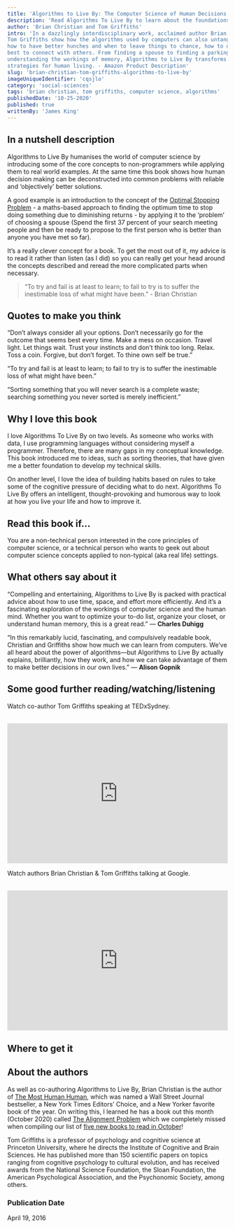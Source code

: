 ```yaml
---
title: 'Algorithms to Live By: The Computer Science of Human Decisions'
description: 'Read Algorithms To Live By to learn about the foundations of computer science applied to real world situations.'
author: 'Brian Christian and Tom Griffiths'
intro: 'In a dazzlingly interdisciplinary work, acclaimed author Brian Christian and cognitive scientist 
Tom Griffiths show how the algorithms used by computers can also untangle very human questions. They explain 
how to have better hunches and when to leave things to chance, how to deal with overwhelming choices and how 
best to connect with others. From finding a spouse to finding a parking spot, from organizing your inbox to 
understanding the workings of memory, Algorithms to Live By transforms the wisdom of computer science into 
strategies for human living. - Amazon Product Description'
slug: 'brian-christian-tom-griffiths-algorithms-to-live-by'
imageUniqueIdentifier: 'cqsjlo'
category: 'social-sciences'
tags: 'brian christian, tom griffiths, computer science, algorithms'
publishedDate: '10-25-2020'
published: true
writtenBy: 'James King'
---
```


## In a nutshell description

Algorithms to Live By humanises the world of computer science by introducing
some of the core concepts to non-programmers while applying them to real world
examples. At the same time this book shows how human decision making can be
deconstructed into common problems with reliable and ‘objectively’ better
solutions.

A good example is an introduction to the concept of the
[Optimal Stopping Problem](https://www.youtube.com/watch?v=gURXCEaQXO8) - a
maths-based approach to finding the optimum time to stop doing something due to
diminishing returns - by applying it to the ‘problem’ of choosing a spouse
(Spend the first 37 percent of your search meeting people and then be ready to
propose to the first person who is better than anyone you have met so far).

It’s a really clever concept for a book. To get the most out of it, my advice is
to read it rather than listen (as I did) so you can really get your head around
the concepts described and reread the more complicated parts when necessary.

> “To try and fail is at least to learn; to fail to try is to suffer the
> inestimable loss of what might have been.” - Brian Christian

## Quotes to make you think

“Don’t always consider all your options. Don’t necessarily go for the outcome
that seems best every time. Make a mess on occasion. Travel light. Let things
wait. Trust your instincts and don’t think too long. Relax. Toss a coin.
Forgive, but don’t forget. To thine own self be true.”

“To try and fail is at least to learn; to fail to try is to suffer the
inestimable loss of what might have been.”

“Sorting something that you will never search is a complete waste; searching
something you never sorted is merely inefficient.”

## Why I love this book

I love Algorithms To Live By on two levels. As someone who works with data, I
use programming languages without considering myself a programmer. Therefore,
there are many gaps in my conceptual knowledge. This book introduced me to
ideas, such as sorting theories, that have given me a better foundation to
develop my technical skills.

On another level, I love the idea of building habits based on rules to take some
of the cognitive pressure of deciding what to do next. Algorithms To Live By
offers an intelligent, thought-provoking and humorous way to look at how you
live your life and how to improve it.

## Read this book if…

You are a non-technical person interested in the core principles of computer
science, or a technical person who wants to geek out about computer science
concepts applied to non-typical (aka real life) settings.

## What others say about it

“Compelling and entertaining, Algorithms to Live By is packed with practical
advice about how to use time, space, and effort more efficiently. And it’s a
fascinating exploration of the workings of computer science and the human mind.
Whether you want to optimize your to-do list, organize your closet, or
understand human memory, this is a great read.” — **Charles Duhigg**

“In this remarkably lucid, fascinating, and compulsively readable book,
Christian and Griffiths show how much we can learn from computers. We’ve all
heard about the power of algorithms―but Algorithms to Live By actually explains,
brilliantly, how they work, and how we can take advantage of them to make better
decisions in our own lives.” — **Alison Gopnik**

## Some good further reading/watching/listening

Watch co-author Tom Griffiths speaking at TEDxSydney.

<br />
<iframe
  width="100%"
  height="320px"
  src="https://www.youtube.com/embed/lOhL-XUQPFE"
  frameBorder="0"
  allow="accelerometer; autoplay; encrypted-media; gyroscope; picture-in-picture"
  allowFullScreen
></iframe>

Watch authors Brian Christian & Tom Griffiths talking at Google.

<br />
<iframe
  width="100%"
  height="320px"
  src="https://www.youtube.com/embed/OwKj-wgXteo"
  frameBorder="0"
  allow="accelerometer; autoplay; encrypted-media; gyroscope; picture-in-picture"
  allowFullScreen
></iframe>

## Where to get it

<AmazonCta
  bookSummary
  link="https://www.amazon.com/Algorithms-Live-Computer-Science-Decisions-dp-1250118360/dp/1250118360/ref=as_li_ss_tl?_encoding=UTF8&me=&qid=1603635162&linkCode=ll1&tag=paperbacktrav-20&linkId=1cb4a9b3407831c252af3976c05842da&language=en_US"
/>

## About the authors

As well as co-authoring Algorithms to Live By, Brian Christian is the author of
[The Most Human Human](https://www.amazon.com/Most-Human-Artificial-Intelligence-Teaches/dp/0307476707/ref=as_li_ss_tl?dchild=1&keywords=The+Most+Human+Human&qid=1603638659&s=books&sr=1-1&linkCode=ll1&tag=paperbacktrav-20&linkId=be3551beef476751a309a838f6bb423e&language=en_US),
which was named a Wall Street Journal bestseller, a New York Times Editors’
Choice, and a New Yorker favorite book of the year. On writing this, I learned
he has a book out this month (October 2020) called
[The Alignment Problem](https://www.amazon.com/Alignment-Problem-Machine-Learning-Values/dp/0393635821/ref=as_li_ss_tl?_encoding=UTF8&qid=1603638694&sr=1-1&linkCode=ll1&tag=paperbacktrav-20&linkId=962817cce2b07af1610ca1ce0c93f051&language=en_US)
which we completely missed when compiling our list of
[five new books to read in October](https://paperbacktravels.com/articles/five-new-books-to-read-in-october-2020)!

Tom Griffiths is a professor of psychology and cognitive science at Princeton
University, where he directs the Institute of Cognitive and Brain Sciences. He
has published more than 150 scientific papers on topics ranging from cognitive
psychology to cultural evolution, and has received awards from the National
Science Foundation, the Sloan Foundation, the American Psychological
Association, and the Psychonomic Society, among others.

### Publication Date

April 19, 2016
